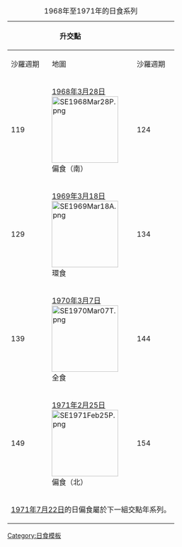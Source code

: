 {{Lunar year eclipse set info}}
{|  class=wikitable width=500
|+ 1968年至1971年的日食系列
!colspan=2|升交點
|rowspan=6|&nbsp;
!colspan=2|降交點
|- align=center
!沙羅週期||地圖
!沙羅週期||地圖
|- align=center
|119||[[1968年3月28日日食|1968年3月28日]]<BR>[[File:SE1968Mar28P.png|150px]]<BR>偏食（南）
|124||[[1968年9月22日日食|1968年9月22日]]<BR>[[File:SE1968Sep22T.png|150px]]<BR>全食
|- align=center
|129||[[1969年3月18日日食|1969年3月18日]]<BR>[[File:SE1969Mar18A.png|150px]]<BR>環食
|134||[[1969年9月11日日食|1969年9月11日]]<BR>[[File:SE1969Sep11A.png|150px]]<BR>環食
|- align=center
|139||[[1970年3月7日日食|1970年3月7日]]<BR>[[File:SE1970Mar07T.png|150px]]<BR>全食
|144||[[1970年8月31日日食|1970年8月31日]]<BR>[[File:SE1970Aug31A.png|150px]]<BR>環食
|- align=center
|149||[[1971年2月25日日食|1971年2月25日]]<BR>[[File:SE1971Feb25P.png|150px]]<BR>偏食（北）
|154||[[1971年8月20日日食|1971年8月20日]]<BR>[[File:SE1971Aug20P.png|150px]]<BR>偏食（南）
|-
!colspan=7|[[1971年7月22日日食|1971年7月22日]]的日偏食屬於下一組交點年系列。
|}<noinclude>
[[Category:日食模板]]
</noinclude>